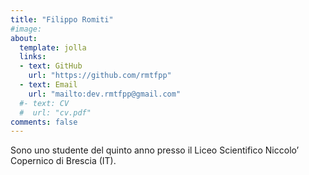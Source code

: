 ```yaml
---
title: "Filippo Romiti"
#image: 
about:
  template: jolla
  links:
  - text: GitHub
    url: "https://github.com/rmtfpp"
  - text: Email
    url: "mailto:dev.rmtfpp@gmail.com"
  #- text: CV
  #  url: "cv.pdf"
comments: false
---
```


Sono uno studente del quinto anno presso il Liceo Scientifico Niccolo' Copernico di Brescia (IT).